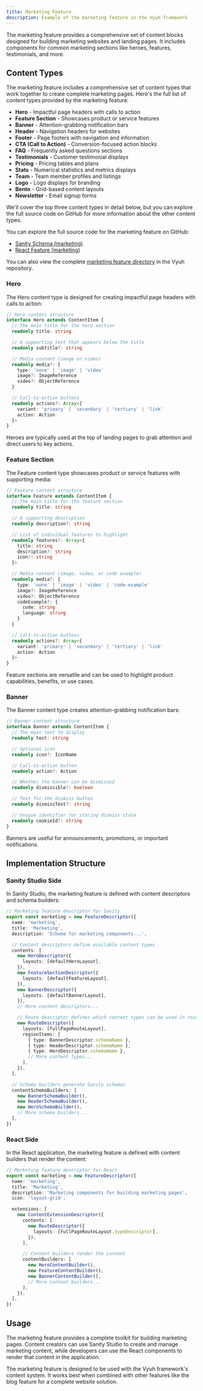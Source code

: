 ```yaml
---
title: Marketing Feature
description: Example of the marketing feature in the Vyuh framework
---
```



The marketing feature provides a comprehensive set of content blocks designed
for building marketing websites and landing pages. It includes components for
common marketing sections like heroes, features, testimonials, and more.

## Content Types

The marketing feature includes a comprehensive set of content types that work
together to create complete marketing pages. Here's the full list of content
types provided by the marketing feature:

- **Hero** - Impactful page headers with calls to action
- **Feature Section** - Showcases product or service features
- **Banner** - Attention-grabbing notification bars
- **Header** - Navigation headers for websites
- **Footer** - Page footers with navigation and information
- **CTA (Call to Action)** - Conversion-focused action blocks
- **FAQ** - Frequently asked questions sections
- **Testimonials** - Customer testimonial displays
- **Pricing** - Pricing tables and plans
- **Stats** - Numerical statistics and metrics displays
- **Team** - Team member profiles and listings
- **Logo** - Logo displays for branding
- **Bento** - Grid-based content layouts
- **Newsletter** - Email signup forms

We'll cover the top three content types in detail below, but you can explore the
full source code on GitHub for more information about the other content types.

<Aside title="Source Code">

You can explore the full source code for the marketing feature on GitHub:

- [Sanity Schema (marketing)](https://github.com/vyuh-tech/vyuh-react/tree/main/features/marketing/sanity-schema-marketing/src)
- [React Feature (marketing)](https://github.com/vyuh-tech/vyuh-react/tree/main/features/marketing/react-feature-marketing/src)

You can also view the complete
[marketing feature directory](https://github.com/vyuh-tech/vyuh-react/tree/main/features/marketing)
in the Vyuh repository.

</Aside>

### Hero

The Hero content type is designed for creating impactful page headers with calls
to action:

```typescript
// Hero content structure
interface Hero extends ContentItem {
  // The main title for the hero section
  readonly title: string

  // A supporting text that appears below the title
  readonly subtitle?: string

  // Media content (image or video)
  readonly media?: {
    type: 'none' | 'image' | 'video'
    image?: ImageReference
    video?: ObjectReference
  }

  // Call-to-action buttons
  readonly actions?: Array<{
    variant: 'primary' | 'secondary' | 'tertiary' | 'link'
    action: Action
  }>
}
```

Heroes are typically used at the top of landing pages to grab attention and
direct users to key actions.

### Feature Section

The Feature content type showcases product or service features with supporting
media:

```typescript
// Feature content structure
interface Feature extends ContentItem {
  // The main title for the feature section
  readonly title: string

  // A supporting description
  readonly description?: string

  // List of individual features to highlight
  readonly features?: Array<{
    title: string
    description?: string
    icon?: string
  }>

  // Media content (image, video, or code example)
  readonly media?: {
    type: 'none' | 'image' | 'video' | 'code-example'
    image?: ImageReference
    video?: ObjectReference
    codeExample?: {
      code: string
      language: string
    }
  }

  // Call-to-action buttons
  readonly actions?: Array<{
    variant: 'primary' | 'secondary' | 'tertiary' | 'link'
    action: Action
  }>
}
```

Feature sections are versatile and can be used to highlight product
capabilities, benefits, or use cases.

### Banner

The Banner content type creates attention-grabbing notification bars:

```typescript
// Banner content structure
interface Banner extends ContentItem {
  // The main text to display
  readonly text: string

  // Optional icon
  readonly icon?: IconName

  // Call-to-action button
  readonly action?: Action

  // Whether the banner can be dismissed
  readonly dismissible?: boolean

  // Text for the dismiss button
  readonly dismissText?: string

  // Unique identifier for storing dismiss state
  readonly cookieId?: string
}
```

Banners are useful for announcements, promotions, or important notifications.

## Implementation Structure

### Sanity Studio Side

In Sanity Studio, the marketing feature is defined with content descriptors and
schema builders:

```typescript
// Marketing feature descriptor for Sanity
export const marketing = new FeatureDescriptor({
  name: 'marketing',
  title: 'Marketing',
  description: 'Schema for marketing components...',

  // Content descriptors define available content types
  contents: [
    new HeroDescriptor({
      layouts: [defaultHeroLayout],
    }),
    new FeatureSectionDescriptor({
      layouts: [defaultFeatureLayout],
    }),
    new BannerDescriptor({
      layouts: [defaultBannerLayout],
    }),
    // More content descriptors...

    // Route descriptor defines which content types can be used in routes
    new RouteDescriptor({
      layouts: [fullPageRouteLayout],
      regionItems: [
        { type: BannerDescriptor.schemaName },
        { type: HeaderDescriptor.schemaName },
        { type: HeroDescriptor.schemaName },
        // More content types...
      ],
    }),
  ],

  // Schema builders generate Sanity schemas
  contentSchemaBuilders: [
    new BannerSchemaBuilder(),
    new HeaderSchemaBuilder(),
    new HeroSchemaBuilder(),
    // More schema builders...
  ],
})
```

### React Side

In the React application, the marketing feature is defined with content builders
that render the content:

```typescript
// Marketing feature descriptor for React
export const marketing = new FeatureDescriptor({
  name: 'marketing',
  title: 'Marketing',
  description: 'Marketing components for building marketing pages',
  icon: 'layout-grid',

  extensions: [
    new ContentExtensionDescriptor({
      contents: [
        new RouteDescriptor({
          layouts: [FullPageRouteLayout.typeDescriptor],
        }),
      ],

      // Content builders render the content
      contentBuilders: [
        new HeroContentBuilder(),
        new FeatureContentBuilder(),
        new BannerContentBuilder(),
        // More content builders...
      ],
    }),
  ],
})
```

## Usage

The marketing feature provides a complete toolkit for building marketing pages.
Content creators can use Sanity Studio to create and manage marketing content,
while developers can use the React components to render that content in the
application.

<Aside type="tip">
  The marketing feature is designed to be used with the Vyuh framework's content
  system. It works best when combined with other features like the blog feature
  for a complete website solution.
</Aside>
